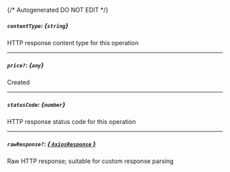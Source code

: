 {/* Autogenerated DO NOT EDIT  */}
##### `contentType`: *{`string`}*
HTTP response content type for this operation

---
##### `price?`: *{`any`}*
Created

---
##### `statusCode`: *{`number`}*
HTTP response status code for this operation

---
##### `rawResponse?`: [*{ `AxiosResponse` }*](https://axios-http.com/docs/res_schema)
Raw HTTP response; suitable for custom response parsing



